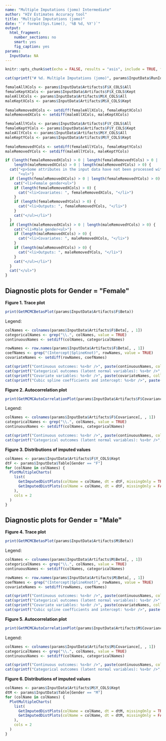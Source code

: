 ```yaml
---
name: "Multiple Imputations (jomo) Intermediate"
author: "HIV Estimates Accuracy tool"
title: "Multiple Imputations (jomo)"
date: "`r format(Sys.time(), '%B %d, %Y')`"
output:
  html_fragment:
    number_sections: no
    smart: yes
    fig_caption: yes
params:
  InputData: NA
---
```


```r
knitr::opts_chunk$set(echo = FALSE, results = "asis", include = TRUE, fig.height = 10, fig.width = 12, warning = FALSE, message = FALSE)
```

```r
cat(sprintf("# %d. Multiple Imputations (jomo)", params$InputData$RunIdx))
```

```r
femaleAllXCols <- params$InputData$Artifacts$F$X_COLS$All
femaleKeptXCols <- params$InputData$Artifacts$F$X_COLS$Kept
maleAllXCols <- params$InputData$Artifacts$M$X_COLS$All
maleKeptXCols <- params$InputData$Artifacts$M$X_COLS$Kept
 
femaleRemovedXCols <- setdiff(femaleAllXCols, femaleKeptXCols)
maleRemovedXCols <- setdiff(maleAllXCols, maleKeptXCols)

femaleAllYCols <- params$InputData$Artifacts$F$Y_COLS$All
femaleKeptYCols <- params$InputData$Artifacts$F$Y_COLS$Kept
maleAllYCols <- params$InputData$Artifacts$M$Y_COLS$All
maleKeptYCols <- params$InputData$Artifacts$M$Y_COLS$Kept
 
femaleRemovedYCols <- setdiff(femaleAllYCols, femaleKeptYCols)
maleRemovedYCols <- setdiff(maleAllYCols, maleKeptYCols)

if (length(femaleRemovedXCols) > 0 | length(femaleRemovedYCols) > 0 | 
    length(maleRemovedXCols) > 0 | length(maleRemovedYCols) > 0) {
  cat("<p>Some attributes in the input data have not been processed with this adjustment due to insufficient data:</p>",
      "<ul>")
  if (length(femaleRemovedXCols) > 0 | length(femaleRemovedYCols) > 0) {
    cat("<li>Female gender<ul>")
    if (length(femaleRemovedXCols) > 0) {
      cat("<li>Covariates: ", femaleRemovedXCols, "</li>")
    }
    if (length(femaleRemovedYCols) > 0) {
      cat("<li>Outputs: ", femaleRemovedYCols, "</li>")
    }
    cat("</ul></li>")
  }
  if (length(maleRemovedXCols) > 0 | length(maleRemovedYCols) > 0) {
    cat("<li>Male gender<ul>")
    if (length(maleRemovedXCols) > 0) {
      cat("<li>Covariates: ", maleRemovedXCols, "</li>")
    }
    if (length(maleRemovedYCols) > 0) {
      cat("<li>Outputs: ", maleRemovedYCols, "</li>")
    }
    cat("</ul></li>")
  }
  cat("</ul>")
}
```

## Diagnostic plots for Gender = \"Female\"

**Figure 1. Trace plot**<br />
```r
print(GetMCMCBetasPlot(params$InputData$Artifacts$F$Beta))
```

Legend:<br />
```r
colNames <- colnames(params$InputData$Artifacts$F$Beta[, , 1])
categoricalNames <- grep("\\.", colNames, value = TRUE)
continuousNames <- setdiff(colNames, categoricalNames)

rowNames <- row.names(params$InputData$Artifacts$F$Beta[, , 1])
coefNames <- grep("(Intercept|SplineKnot)", rowNames, value = TRUE)
covariateNames <- setdiff(rowNames, coefNames)

cat(sprintf("Continuous outcomes: %s<br />", paste(continuousNames, collapse = ", ")))
cat(sprintf("Categorical outcomes (latent normal variables): %s<br />", paste(categoricalNames, collapse = ", ")))
cat(sprintf("Covariate variables: %s<br />", paste(covariateNames, collapse = ", ")))
cat(sprintf("Cubic spline coefficients and intercept: %s<br />", paste(coefNames, collapse = ", ")))
```

**Figure 2. Autocorrelation plot**<br />
```r
print(GetMCMCAutoCorrelationPlot(params$InputData$Artifacts$F$Covariance))
```

Legend:<br />
```r
colNames <- colnames(params$InputData$Artifacts$F$Covariance[, , 1])
categoricalNames <- grep("\\.", colNames, value = TRUE)
continuousNames <- setdiff(colNames, categoricalNames)

cat(sprintf("Continuous outcomes: %s<br />", paste(continuousNames, collapse = ", ")))
cat(sprintf("Categorical outcomes (latent normal variables): %s<br />", paste(categoricalNames, collapse = ", ")))
```

**Figure 3. Distributions of imputed values**<br />
```r
colNames <- params$InputData$Artifacts$F$Y_COLS$Kept
dtF <- params$InputData$Table[Gender == "F"]
for (colName in colNames) {
  PlotMultipleCharts(
    list(
      GetImputedDistPlots(colName = colName, dt = dtF, missingOnly = TRUE),
      GetImputedDistPlots(colName = colName, dt = dtF, missingOnly = FALSE)
    ),
    cols = 2
  )
}
```

## Diagnostic plots for Gender = \"Male\"

**Figure 4. Trace plot**<br />
```r
print(GetMCMCBetasPlot(params$InputData$Artifacts$M$Beta))
```

Legend:<br />
```r
colNames <- colnames(params$InputData$Artifacts$M$Beta[, , 1])
categoricalNames <- grep("\\.", colNames, value = TRUE)
continuousNames <- setdiff(colNames, categoricalNames)

rowNames <- row.names(params$InputData$Artifacts$M$Beta[, , 1])
coefNames <- grep("(Intercept|SplineKnot)", rowNames, value = TRUE)
covariateNames <- setdiff(rowNames, coefNames)

cat(sprintf("Continuous outcomes: %s<br />", paste(continuousNames, collapse = ", ")))
cat(sprintf("Categorical outcomes (latent normal variables): %s<br />", paste(categoricalNames, collapse = ", ")))
cat(sprintf("Covariate variables: %s<br />", paste(covariateNames, collapse = ", ")))
cat(sprintf("Cubic spline coefficients and intercept: %s<br />", paste(coefNames, collapse = ", ")))
```

**Figure 5. Autocorrelation plot**<br />
```r
print(GetMCMCAutoCorrelationPlot(params$InputData$Artifacts$M$Covariance))
```

Legend:<br />
```r
colNames <- colnames(params$InputData$Artifacts$M$Covariance[, , 1])
categoricalNames <- grep("\\.", colNames, value = TRUE)
continuousNames <- setdiff(colNames, categoricalNames)

cat(sprintf("Continuous outcomes: %s<br />", paste(continuousNames, collapse = ", ")))
cat(sprintf("Categorical outcomes (latent normal variables): %s<br />", paste(categoricalNames, collapse = ", ")))
```

**Figure 6. Distributions of imputed values**<br />
```r
colNames <- params$InputData$Artifacts$M$Y_COLS$Kept
dtM <- params$InputData$Table[Gender == "M"]
for (colName in colNames) {
  PlotMultipleCharts(
    list(
      GetImputedDistPlots(colName = colName, dt = dtM, missingOnly = TRUE),
      GetImputedDistPlots(colName = colName, dt = dtM, missingOnly = FALSE)
    ),
    cols = 2
  )
}
```
